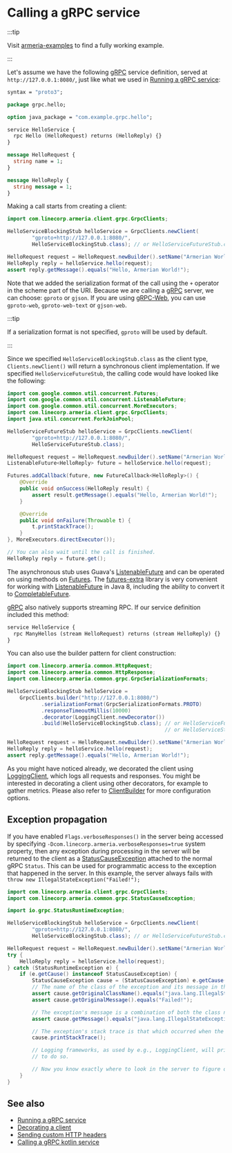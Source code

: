 # Calling a gRPC service

:::tip

Visit [armeria-examples](https://github.com/line/armeria-examples) to find a fully working example.

:::
  

Let's assume we have the following [gRPC] service definition, served at `http://127.0.0.1:8080/`, just like
what we used in [Running a gRPC service](/docs/server/grpc):

```protobuf
syntax = "proto3";

package grpc.hello;

option java_package = "com.example.grpc.hello";

service HelloService {
  rpc Hello (HelloRequest) returns (HelloReply) {}
}

message HelloRequest {
  string name = 1;
}

message HelloReply {
  string message = 1;
}
```

Making a call starts from creating a client:

```java
import com.linecorp.armeria.client.grpc.GrpcClients;

HelloServiceBlockingStub helloService = GrpcClients.newClient(
        "gproto+http://127.0.0.1:8080/",
        HelloServiceBlockingStub.class); // or HelloServiceFutureStub.class or HelloServiceStub.class

HelloRequest request = HelloRequest.newBuilder().setName("Armerian World").build();
HelloReply reply = helloService.hello(request);
assert reply.getMessage().equals("Hello, Armerian World!");
```

Note that we added the serialization format of the call using the `+` operator in the scheme part of the URI.
Because we are calling a [gRPC] server, we can choose: `gproto` or `gjson`. If you are using [gRPC-Web],
you can use `gproto-web`, `gproto-web-text` or `gjson-web`.

:::tip

If a serialization format is not specified, `gproto` will be used by default.

:::

Since we specified `HelloServiceBlockingStub.class` as the client type, `Clients.newClient()` will return a
synchronous client implementation.  If we specified `HelloServiceFutureStub`, the calling code would have
looked like the following:

```java
import com.google.common.util.concurrent.Futures;
import com.google.common.util.concurrent.ListenableFuture;
import com.google.common.util.concurrent.MoreExecutors;
import com.linecorp.armeria.client.grpc.GrpcClients;
import java.util.concurrent.ForkJoinPool;

HelloServiceFutureStub helloService = GrpcClients.newClient(
        "gproto+http://127.0.0.1:8080/",
        HelloServiceFutureStub.class);

HelloRequest request = HelloRequest.newBuilder().setName("Armerian World").build();
ListenableFuture<HelloReply> future = helloService.hello(request);

Futures.addCallback(future, new FutureCallback<HelloReply>() {
    @Override
    public void onSuccess(HelloReply result) {
        assert result.getMessage().equals("Hello, Armerian World!");
    }

    @Override
    public void onFailure(Throwable t) {
        t.printStackTrace();
    }
}, MoreExecutors.directExecutor());

// You can also wait until the call is finished.
HelloReply reply = future.get();
```

The asynchronous stub uses Guava's [ListenableFuture] and can be operated on using methods on [Futures]. The
[futures-extra] library is very convenient for working with [ListenableFuture] in Java 8, including the ability
to convert it to [CompletableFuture].

[gRPC] also natively supports streaming RPC. If our service definition included this method:

```protobuf
service HelloService {
  rpc ManyHellos (stream HelloRequest) returns (stream HelloReply) {}
}
```

You can also use the builder pattern for client construction:

```java
import com.linecorp.armeria.common.HttpRequest;
import com.linecorp.armeria.common.HttpResponse;
import com.linecorp.armeria.common.grpc.GrpcSerializationFormats;

HelloServiceBlockingStub helloService =
    GrpcClients.builder("http://127.0.0.1:8080/")
           .serializationFormat(GrpcSerializationFormats.PROTO)
           .responseTimeoutMillis(10000)
           .decorator(LoggingClient.newDecorator())
           .build(HelloServiceBlockingStub.class); // or HelloServiceFutureStub.class
                                                   // or HelloServiceStub.class

HelloRequest request = HelloRequest.newBuilder().setName("Armerian World").build();
HelloReply reply = helloService.hello(request);
assert reply.getMessage().equals("Hello, Armerian World!");
```

As you might have noticed already, we decorated the client using [LoggingClient](type), which logs all
requests and responses. You might be interested in decorating a client using other decorators, for example
to gather metrics. Please also refer to [ClientBuilder](type) for more configuration options.

## Exception propagation

If you have enabled `Flags.verboseResponses()` in the server being accessed by specifying
`-Dcom.linecorp.armeria.verboseResponses=true` system property, then any exception during processing
in the server will be returned to the client as a [StatusCauseException](type) attached to the normal gRPC
`Status`. This can be used for programmatic access to the exception that happened in the server. In this
example, the server always fails with `throw new IllegalStateException("Failed!");`

```java
import com.linecorp.armeria.client.grpc.GrpcClients;
import com.linecorp.armeria.common.grpc.StatusCauseException;

import io.grpc.StatusRuntimeException;

HelloServiceBlockingStub helloService = GrpcClients.newClient(
        "gproto+http://127.0.0.1:8080/",
        HelloServiceBlockingStub.class); // or HelloServiceFutureStub.class or HelloServiceStub.class

HelloRequest request = HelloRequest.newBuilder().setName("Armerian World").build();
try {
    HelloReply reply = helloService.hello(request);
} catch (StatusRuntimeException e) {
    if (e.getCause() instanceof StatusCauseException) {
        StatusCauseException cause = (StatusCauseException) e.getCause();
        // The name of the class of the exception and its message in the server can be accessed.
        assert cause.getOriginalClassName().equals("java.lang.IllegalStateException");
        assert cause.getOriginalMessage().equals("Failed!");

        // The exception's message is a combination of both the class name and original message.
        assert cause.getMessage().equals("java.lang.IllegalStateException: Failed!");

        // The exception's stack trace is that which occurred when the server threw the exception.
        cause.printStackTrace();

        // Logging frameworks, as used by e.g., LoggingClient, will print the stack trace if configured
        // to do so.

        // Now you know exactly where to look in the server to figure out what may have gone wrong.
    }
}
```

## See also

- [Running a gRPC service](/docs/server/grpc)
- [Decorating a client](/docs/client/decorator)
- [Sending custom HTTP headers](/docs/client/custom-http-headers)
- [Calling a gRPC kotlin service](/docs/advanced/kotlin#calling-a-grpc-kotlin-service)

[CompletableFuture]: https://docs.oracle.com/javase/10/docs/api/java/util/concurrent/CompletableFuture.html
[Futures]: https://google.github.io/guava/releases/21.0/api/docs/com/google/common/util/concurrent/Futures.html
[ListenableFuture]: https://google.github.io/guava/releases/21.0/api/docs/com/google/common/util/concurrent/ListenableFuture.html
[gRPC]: https://grpc.io/
[futures-extra]: https://github.com/spotify/futures-extra
[gRPC-Web]: https://github.com/grpc/grpc/blob/master/doc/PROTOCOL-WEB.md
